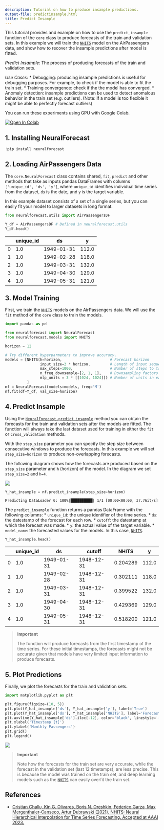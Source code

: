 ```yaml
---
description: Tutorial on how to produce insample predictions.
output-file: predictinsample.html
title: Predict Insample
---
```



This tutorial provides and example on how to use the `predict_insample`
function of the `core` class to produce forecasts of the train and
validation sets. In this example we will train the
[`NHITS`](https://Nixtla.github.io/neuralforecast/models.nhits.html#nhits)
model on the AirPassengers data, and show how to recover the insample
predictions after model is fitted.

*Predict Insample*: The process of producing forecasts of the train and
validation sets.

*Use Cases*: \* Debugging: producing insample predictions is useful for
debugging purposes. For example, to check if the model is able to fit
the train set. \* Training convergence: check if the the model has
converged. \* Anomaly detection: insample predictions can be used to
detect anomalous behavior in the train set (e.g. outliers). (Note: if a
model is too flexible it might be able to perfectly forecast outliers)

You can run these experiments using GPU with Google Colab.

<a href="https://colab.research.google.com/github/Nixtla/neuralforecast/blob/main/nbs/examples/PredictInsample.ipynb" target="_parent"><img src="https://colab.research.google.com/assets/colab-badge.svg" alt="Open In Colab"/></a>

## 1. Installing NeuralForecast

```python
!pip install neuralforecast
```

## 2. Loading AirPassengers Data

The `core.NeuralForecast` class contains shared, `fit`, `predict` and
other methods that take as inputs pandas DataFrames with columns
`['unique_id', 'ds', 'y']`, where `unique_id` identifies individual time
series from the dataset, `ds` is the date, and `y` is the target
variable.

In this example dataset consists of a set of a single series, but you
can easily fit your model to larger datasets in long format.

```python
from neuralforecast.utils import AirPassengersDF
```


```python
Y_df = AirPassengersDF # Defined in neuralforecast.utils
Y_df.head()
```

|     | unique_id | ds         | y     |
|-----|-----------|------------|-------|
| 0   | 1.0       | 1949-01-31 | 112.0 |
| 1   | 1.0       | 1949-02-28 | 118.0 |
| 2   | 1.0       | 1949-03-31 | 132.0 |
| 3   | 1.0       | 1949-04-30 | 129.0 |
| 4   | 1.0       | 1949-05-31 | 121.0 |

## 3. Model Training

First, we train the
[`NHITS`](https://Nixtla.github.io/neuralforecast/models.nhits.html#nhits)
models on the AirPassengers data. We will use the `fit` method of the
`core` class to train the models.

```python
import pandas as pd

from neuralforecast import NeuralForecast
from neuralforecast.models import NHITS
```


```python
horizon = 12

# Try different hyperparmeters to improve accuracy.
models = [NHITS(h=horizon,                      # Forecast horizon
                input_size=2 * horizon,         # Length of input sequence
                max_steps=1000,                 # Number of steps to train
                n_freq_downsample=[2, 1, 1],    # Downsampling factors for each stack output
                mlp_units = 3 * [[1024, 1024]]) # Number of units in each block.
          ]
nf = NeuralForecast(models=models, freq='M')
nf.fit(df=Y_df, val_size=horizon)
```

## 4. Predict Insample

Using the
[`NeuralForecast.predict_insample`](https://Nixtla.github.io/neuralforecast/core.html#neuralforecast.predict_insample)
method you can obtain the forecasts for the train and validation sets
after the models are fitted. The function will always take the last
dataset used for training in either the `fit` or `cross_validation`
methods.

With the `step_size` parameter you can specify the step size between
consecutive windows to produce the forecasts. In this example we will
set `step_size=horizon` to produce non-overlapping forecasts.

The following diagram shows how the forecasts are produced based on the
`step_size` parameter and `h` (horizon) of the model. In the diagram we
set `step_size=2` and `h=4`.

![](/neuralforecast/docs/capabilities/../imgs_indx/predict_insample.png)

```python
Y_hat_insample = nf.predict_insample(step_size=horizon)
```

``` text
Predicting DataLoader 0: 100%|██████████| 1/1 [00:00<00:00, 37.76it/s]
```

The `predict_insample` function returns a pandas DataFrame with the
following columns: \* `unique_id`: the unique identifier of the time
series. \* `ds`: the datestamp of the forecast for each row. \*
`cutoff`: the datestamp at which the forecast was made. \* `y`: the
actual value of the target variable. \* `model_name`: the forecasted
values for the models. In this case,
[`NHITS`](https://Nixtla.github.io/neuralforecast/models.nhits.html#nhits).

```python
Y_hat_insample.head()
```

|     | unique_id | ds         | cutoff     | NHITS    | y     |
|-----|-----------|------------|------------|----------|-------|
| 0   | 1.0       | 1949-01-31 | 1948-12-31 | 0.204289 | 112.0 |
| 1   | 1.0       | 1949-02-28 | 1948-12-31 | 0.302111 | 118.0 |
| 2   | 1.0       | 1949-03-31 | 1948-12-31 | 0.399522 | 132.0 |
| 3   | 1.0       | 1949-04-30 | 1948-12-31 | 0.429369 | 129.0 |
| 4   | 1.0       | 1949-05-31 | 1948-12-31 | 0.518200 | 121.0 |

> **Important**
>
> The function will produce forecasts from the first timestamp of the
> time series. For these initial timestamps, the forecasts might not be
> accurate given that models have very limited input information to
> produce forecasts.

## 5. Plot Predictions

Finally, we plot the forecasts for the train and validation sets.

```python
import matplotlib.pyplot as plt
```


```python
plt.figure(figsize=(10, 5))
plt.plot(Y_hat_insample['ds'], Y_hat_insample['y'], label='True')
plt.plot(Y_hat_insample['ds'], Y_hat_insample['NHITS'], label='Forecast')
plt.axvline(Y_hat_insample['ds'].iloc[-12], color='black', linestyle='--', label='Train-Test Split')
plt.xlabel('Timestamp [t]')
plt.ylabel('Monthly Passengers')
plt.grid()
plt.legend()
```

![](/neuralforecast/docs/capabilities/05_predictInsample_files/figure-markdown_strict/cell-10-output-1.png)

> **Important**
>
> Note how the forecasts for the train set are very accurate, while the
> forecast in the validation set (last 12 timetamps), are less precise.
> This is because the model was trained on the train set, and deep
> learning models such as the
> [`NHITS`](https://Nixtla.github.io/neuralforecast/models.nhits.html#nhits)
> can easily overfit the train set.

## References

-   [Cristian Challu, Kin G. Olivares, Boris N. Oreshkin, Federico
    Garza, Max Mergenthaler-Canseco, Artur Dubrawski (2021). NHITS:
    Neural Hierarchical Interpolation for Time Series Forecasting.
    Accepted at AAAI 2023.](https://arxiv.org/abs/2201.12886)


